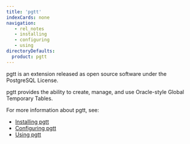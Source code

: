 ```yaml
---
title: 'pgtt'
indexCards: none
navigation:
   - rel_notes
   - installing
   - configuring
   - using
directoryDefaults:
  product: pgtt
---
```


pgtt is an extension released as open source software under the PostgreSQL License. 

pgtt provides the ability to create, manage, and use Oracle-style Global Temporary Tables.  

For more information about pgtt, see:

- [Installing pgtt](installing.mdx)
- [Configuring pgtt](configuring.mdx)
- [Using pgtt](using.mdx)
